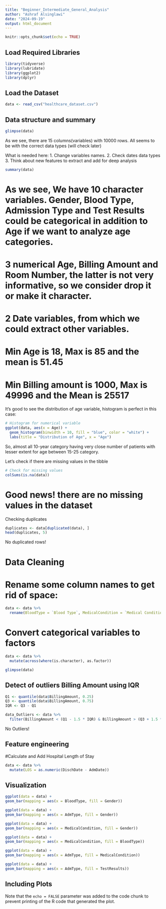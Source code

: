 ```yaml
---
title: "Beginner_Intermediate_General_Analysis"
author: "Ashraf Alsinglawi"
date: "2024-09-19"
output: html_document
---
```


```r
knitr::opts_chunk$set(echo = TRUE)
```

## Load Required Libraries

```r
library(tidyverse)
library(lubridate)
library(ggplot2)
library(dplyr)
```

## Load the Dataset
```r
data <- read_csv("healthcare_dataset.csv")
```
## Data structure and summary
```r
glimpse(data)
```
As we see, there are 15 columns(variables) with 10000 rows. All seems to be with the correct data types (will check later)

What is needed here:
1. Change variables names.
2. Check dates data types
3. Think about new features to extract and add for deep analysis


```r
summary(data)
```
# As we see, We have 10 character variables. Gender, Blood Type, Admission Type and Test Results could be categorical in addition to Age if we want to analyze age categories. 
# 3 numerical Age, Billing Amount and Room Number, the latter is not very informative, so we consider drop it or make it character. 
# 2 Date variables, from which we could extract other variables.
# Min Age is 18, Max is 85 and the mean is 51.45
# Min Billing amount is 1000, Max is 49996 and the Mean is 25517

It's good to see the distribution of age variable, histogram is perfect in this case:

```r
# Histogram for numerical variable
ggplot(data, aes(x = Age)) +
  geom_histogram(binwidth = 10, fill = "blue", color = "white") +
  labs(title = "Distribution of Age", x = "Age")
```
So, almost all 10-year category having very close number of patients with lesser extent for age between 15-25 category. 

Let's check if there are missing values in the tibble

```r
# Check for missing values
colSums(is.na(data))
```
# Good news! there are no missing values in the dataset


Checking duplicates
```r
duplicates <- data[duplicated(data), ]
head(duplicates, 5)
```
No duplicated rows!

# Data Cleaning
# Rename some column names to get rid of space:

```r
data <- data %>% 
  rename(BloodType = `Blood Type`, MedicalCondition = `Medical Condition`, AdmDate = `Date of Admission`, Insurance = `Insurance Provider`, BillingAmount = `Billing Amount`, RoomNum = `Room Number`, AdmType = `Admission Type`, DischDate = `Discharge Date`, TestResults = `Test Results`)
```

# Convert categorical variables to factors
```r
data <- data %>%
  mutate(across(where(is.character), as.factor))
```

```r
glimpse(data)
```
## Detect of outliers Billing Amount using IQR
```r
Q1 <- quantile(data$BillingAmount, 0.25)
Q3 <- quantile(data$BillingAmount, 0.75)
IQR <- Q3 - Q1
```

```r
data_Outliers <- data %>%
  filter(BillingAmount < (Q1 - 1.5 * IQR) & BillingAmount > (Q3 + 1.5 * IQR))

```

No Outliers!

## Feature engineering

#Calculate and Add Hospital Length of Stay
```r
data <- data %>%
  mutate(LOS = as.numeric(DischDate - AdmDate))
```





## Visualization

```r
ggplot(data = data) +
geom_bar(mapping = aes(x = BloodType, fill = Gender))
```

```r
ggplot(data = data) +
geom_bar(mapping = aes(x = AdmType, fill = Gender))
```

```r
ggplot(data = data) +
geom_bar(mapping = aes(x = MedicalCondition, fill = Gender))
```

```r
ggplot(data = data) +
geom_bar(mapping = aes(x = MedicalCondition, fill = BloodType))
```

```r
ggplot(data = data) +
geom_bar(mapping = aes(x = AdmType, fill = MedicalCondition))
```

```r
ggplot(data = data) +
geom_bar(mapping = aes(x = AdmType, fill = TestResults))
```


## Including Plots


Note that the `echo = FALSE` parameter was added to the code chunk to prevent printing of the R code that generated the plot.
